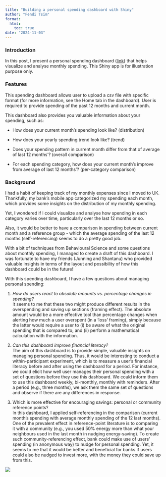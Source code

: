 ```yaml
---
title: "Building a personal spending dashboard with Shiny"
author: "Fendi Tsim"
format:
  html:
    toc: true
date: "2024-11-03"
---
```


::: justify
### Introduction

In this post, I present a personal spending dashboard ([link](https://fenditsim.shinyapps.io/personal-spending-dashboard/)) that helps visualize and analyse monthly spending. This Shiny app is for illustration purpose only.

### Features

This spending dashboard allows user to upload a csv file with specific format (for more information, see the Home tab in the dashboard). User is required to provide spending of the past 12 months and current month.

This dashboard also provides you valuable information about your spending, such as:

-   How does your current month's spending look like? (distribution)

-   How does your yearly spending trend look like? (trend)

-   Does your spending pattern in current month differ from that of average of last 12 months'? (overall comparison)

-   For each spending category, how does your current month's improve from average of last 12 months'? (per-category comparison)

### Background

I had a habit of keeping track of my monthly expenses since I moved to UK. Thankfully, my bank's mobile app categorized my spending each month, which provides some insights on the distribution of my monthly spending.

Yet, I wondered if I could visualize and analyse how spending in each category varies over time, particularly over the last 12 months or so.

Also, it would be better to have a comparison in spending between current month and a reference group - which the average spending of the last 12 months (self-referencing) seems to do a pretty good job.

With a bit of techniques from Behavioural Science and some questions about monthly spending, I managed to create a draft of this dashboard. I was fortunate to have my friends (Junning and Shantanu) who provided valuable insights in terms of the layout and possibility of how this dashboard could be in the future!

With this spending dashboard, I have a few questions about managing personal spending:

1.  *How do users react to absolute amounts vs. percentage changes in spending?*\
    It seems to me that these two might produce different results in the overspending and saving up sections (framing effect). The absolute amount would be a more effective tool than percentage changes when alerting how much a user overspent (in a 'loss' framing), simply because the latter would require a user to (i) be aware of what the original spending that is compared to, and (ii) perform a mathematical calculation with the information.

2.  *Can this dashboard improve financial literacy?*\
    The aim of this dashboard is to provide simple, valuable insights on managing personal spending. Thus, it would be interesting to conduct a within-participant experiment, which is to measure a user's financial literacy before and after using the dashboard for a period. For instance, we could elicit how well user manages their personal spending with a set of questions before they use this dashboard. We could inform them to use this dashboard weekly, bi-monthly, monthly with reminders. After a period (e.g., three months), we ask them the same set of questions and observe if there are any differences in response.

3.  Which is more effective for encouraging savings: personal or community reference points?\
    In this dashboard, I applied self-referencing in the comparison (current month's spending with average monthly spending of the 12 last months). One of the prevalent effect in reference-point literature is to comparing it with a community (e.g., you used 50% energy more than what your neighbours used in the last month in nudging energy-saving). To create such community-referencing effect, bank could make use of users' spending (in anonymous way) to nudge for personal spending. Yet, it seems to me that it would be better and beneficial for banks if users could also be nudged to invest more, with the money they could save up from this.
:::
![](/img/building-a-personal-spending-dashboard-with-shiny.png){fig-align="center"}
